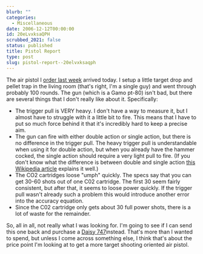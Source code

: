 ```yaml
---
blurb: ""
categories:
  - Miscellaneous
date: 2006-12-12T00:00:00
id: 20eLvxksaQPH
scrubbed_2021: false
status: published
title: Pistol Report
type: post
slug: pistol-report--20elvxksaqph
---
```


The air pistol I
[order last week](/pistol-purchase)
arrived today. I setup a little target drop and pellet trap in the
living room (that's right, I'm a single guy) and went through
probably 100 rounds. The gun (which is a Gamo pt-80) isn't bad, but
there are several things that I don't really like about it.
Specifically:
-   The trigger pull is VERY heavy. I don't have a way to measure
    it, but I almost have to struggle with it a little bit to fire.
    This means that I have to put so much force behind it that it's
    incredibly hard to keep a precise aim.
-   The gun can fire with either double action or single action,
    but there is no difference in the trigger pull. The heavy trigger
    pull is understandable when using it for double action, but when
    you already have the hammer cocked, the single action should
    require a very light pull to fire. (If you don't know what the
    difference is between double and single action
    [this Wikipedia article](http://en.wikipedia.org/wiki/Trigger_(firearms))
    explains it well.)
-   The CO2 cartridges loose "umph" quickly. The specs say that you
    can get 30-60 shots out of one C02 cartridge. The first 30 seem
    fairly consistent, but after that, it seems to loose power quickly.
    If the trigger pull wasn't already such a problem this would
    introduce another error into the accuracy equation.
-   Since the C02 cartridge only gets about 30 full power shots,
    there is a lot of waste for the remainder.

So, all in all, not really what I was looking for. I'm going to see
if I can send this one back and purchase a
[Daisy 747](http://www.airgunsbbguns.com/Daisy747_Triumph_Target_Pistol_p/day747.htm)instead.
That's more than I wanted to spend, but unless I come across
something else, I think that's about the price point I'm looking at
to get a more target shooting oriented air pistol.